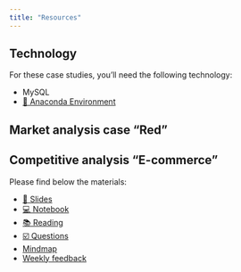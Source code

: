 ```yaml
---
title: "Resources"
---
```


## Technology

For these case studies, you'll need the following technology:

- MySQL
- [💾 Anaconda Environment](https://github.com/kirenz/environments)


## Market analysis case "Red"



## Competitive analysis "E-commerce"


Please find below the materials:

- [📑 Slides](https://github.com/kirenz/lab-template/slides/slides.html)
- [💻 Notebook](https://github.com/kirenz/lab-template/tutorial/notebook.ipynb)
- [📚 Reading]()
- [☑️ Questions]()
- [Mindmap]()
- [Weekly feedback]()
